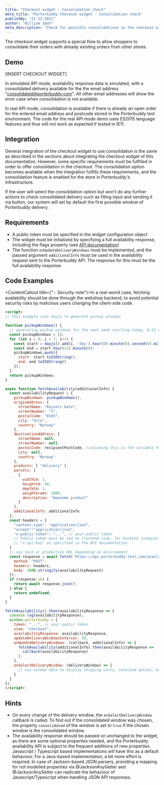 ```yaml
---
title: "Checkout widget - Consolidation check"
meta_title: "Porterbuddy Checkout widget - Consolidation check"
publishBy: "21-12-2021"
author: "William Imoh"
meta_description: "Check for possible consolidations in the checkout widget"
---
```


The checkout widget supports a special flow to allow shoppers to consolidate their orders with already existing orders from other stores.

## Demo

[INSERT CHECKOUT WIDGET]

In simulated API mode, availability response data is simulated, with a consolidated delivery available for the the email address "consolidated@porterbuddy.com". All other email addresses will show the error case when consolidation is not available.

In real API mode, consolidation is available if there is already an open order for the entered email address and postcode stored in the Porterbuddy test environment. The code for the real API mode demo uses ES2015 language features and thus will not work as expected if tested in IE11.

## Integration
General integration of the checkout widget to use consolidation is the same as described in the sections about integrating the checkout widget of this documentation. However, some specific requirements must be fulfilled in order to offer consolidation in the checkout. The consolidation option becomes available when the integration fulfills these requirements, and the consolidation feature is enabled for the store in Porterbuddy's infrastructure.

If the user will select the consolidation option but won't do any further actions to check consolidated delivery such as filling input and sending it via button, our system will set by default the first possible window of Porterbuddy delivery.

## Requirements
- A public token must be specified in the widget configuration object
- The widget must be initialized by specifying a full availability response, including the flags property (see [API documentation](/api-reference/))
- The function `onUpdateDeliveryWindows` must be implemented, and the passed argument `additionalInfo` must be used in the availability request sent to the Porterbuddy API. The response for this must be the full availability response.

## Code Examples
<ContentCallout title={"💡 Security note"}>In a real-world case, fetching availability should be done through the webshop backend, to avoid potential security risks by malicious users changing the client-side code.</ContentCallout>

```html
<script>
// this example uses dayjs to generate pickup windows

function pickupWindows() {
  // generating pickup windows for the next week starting today, 8-22 each day
  const pickupWindows = [];
  for (let i = 0; i < 7; i++) {
    const start = dayjs().add(i, 'day').hour(8).minute(0).second(0).millisecond(0);
    const end = start.hour(22).minute(0);
    pickupWindows.push({
      start: start.toISOString(),
      end: end.toISOString()
    });
  }
  return pickupWindows;
}

async function fetchAvailability(additionalInfo) {
  const availabilityRequest = {
    pickupWindows: pickupWindows(),
    originAddress: {
      streetName: "Keysers Gate",
      streetNumber: "3",
      postalCode: "0165",
      city: "Oslo",
      country: "Norway"
    },
    destinationAddress: {
      streetName: null,
      streetNumber: null,
      postalCode: recipientPostCode, //assuming this is the variable for the recipient's postal code
      city: null,
      country: "Norway"
    },
    products: [ "delivery" ],
    parcels: [
      {
        widthCm: 1,
        heightCm: 40,
        depthCm: 1,
        weightGrams: 2000,
        description: "Awesome product"
      }
    ],
    additionalInfo: additionalInfo
  };
  const headers = {
    "content-type": "application/json",
    "accept":"application/json",
    "x-public-token": "...", // your public token
    // Public token must be sed on frontend side, for backend integration use your api key and header
    // "x-api-key" as specified in the API documentation
  }
  // use test or production URL depending on environment
  const response = await fetch('https://api.porterbuddy-test.com/availability', {
    method: "POST",
    headers: headers,
    body: JSON.stringify(availabilityRequest)
  });
  if (response.ok) {
    return await response.json();
  } else {
    return undefined;
  }
}

fetchAvailability().then(availabilityResponse => {
  console.log(availabilityResponse);
  window.porterbuddy = {
    token: "...", // your public token
    view: "checkout",
    availabilityResponse: availabilityResponse,
    updateDeliveryWindowsInterval: 30,
    onUpdateDeliveryWindows: (callback, additionalInfo) => {
      fetchAvailability(additionalInfo).then(availabilityResponse =>
        callback(availabilityResponse)
      );
    },
    onSelectDeliveryWindow: (deliveryWindow) => {
      // use window data to display shipping costs, selected option, etc....
    }
  }
});
</script>
```

## Hints
- On every change of the delivery window, the `onSelectDeliveryWindow` callback is called. To find out if the consolidated window was chosen, the property `consolidated` of the window is set to `true` if the chosen window is the consolidated window.
- The availability response should be passed on unchanged to the widget, as there are some optional properties needed, and the Porterbuddy availability API is subject to the frequent additions of new properties. 
  Javascript / Typescript based implementations will have this as a default behaviour. For a Java-based implementation, a bit more effort is required. In case of Jackson-based JSON parsers, providing a mapping for not modelled properties via @JacksonAnyGetter and @JacksonAnySetter can replicate the behaviour of Javascript/Typescript when handling JSON API responses.
